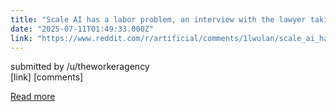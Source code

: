 ```yaml
---
title: "Scale AI has a labor problem, an interview with the lawyer taking them on"
date: "2025-07-11T01:49:33.000Z"
link: "https://www.reddit.com/r/artificial/comments/1lwulan/scale_ai_has_a_labor_problem_an_interview_with/"
---
```


submitted by    /u/theworkeragency  
 [link]   [comments]

[Read more](https://www.reddit.com/r/artificial/comments/1lwulan/scale_ai_has_a_labor_problem_an_interview_with/)
